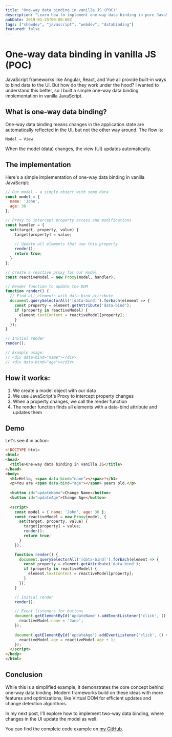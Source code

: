 ```yaml
---
title: "One-way data binding in vanilla JS (POC)"
description: "Learn how to implement one-way data binding in pure JavaScript without any frameworks"
pubDate: 2019-01-25T00:00:00Z
tags: ["showdev", "javascript", "webdev", "databinding"]
featured: false
---
```


# One-way data binding in vanilla JS (POC)

JavaScript frameworks like Angular, React, and Vue all provide built-in ways to bind data to the UI. But how do they work under the hood? I wanted to understand this better, so I built a simple one-way data binding implementation in vanilla JavaScript.

## What is one-way data binding?

One-way data binding means changes in the application state are automatically reflected in the UI, but not the other way around. The flow is:

```
Model → View
```

When the model (data) changes, the view (UI) updates automatically.

## The implementation

Here's a simple implementation of one-way data binding in vanilla JavaScript:

```javascript
// Our model - a simple object with some data
const model = {
  name: 'John',
  age: 30
};

// Proxy to intercept property access and modifications
const handler = {
  set(target, property, value) {
    target[property] = value;
    
    // Update all elements that use this property
    render();
    return true;
  }
};

// Create a reactive proxy for our model
const reactiveModel = new Proxy(model, handler);

// Render function to update the DOM
function render() {
  // Find all elements with data-bind attribute
  document.querySelectorAll('[data-bind]').forEach(element => {
    const property = element.getAttribute('data-bind');
    if (property in reactiveModel) {
      element.textContent = reactiveModel[property];
    }
  });
}

// Initial render
render();

// Example usage:
// <div data-bind="name"></div>
// <div data-bind="age"></div>
```

## How it works:

1. We create a model object with our data
2. We use JavaScript's Proxy to intercept property changes
3. When a property changes, we call the render function
4. The render function finds all elements with a data-bind attribute and updates them

## Demo

Let's see it in action:

```html
<!DOCTYPE html>
<html>
<head>
  <title>One-way data binding in vanilla JS</title>
</head>
<body>
  <h1>Hello, <span data-bind="name"></span>!</h1>
  <p>You are <span data-bind="age"></span> years old.</p>
  
  <button id="updateName">Change Name</button>
  <button id="updateAge">Change Age</button>
  
  <script>
    const model = { name: 'John', age: 30 };
    const reactiveModel = new Proxy(model, {
      set(target, property, value) {
        target[property] = value;
        render();
        return true;
      }
    });

    function render() {
      document.querySelectorAll('[data-bind]').forEach(element => {
        const property = element.getAttribute('data-bind');
        if (property in reactiveModel) {
          element.textContent = reactiveModel[property];
        }
      });
    }

    // Initial render
    render();

    // Event listeners for buttons
    document.getElementById('updateName').addEventListener('click', () => {
      reactiveModel.name = 'Jane';
    });
    
    document.getElementById('updateAge').addEventListener('click', () => {
      reactiveModel.age = reactiveModel.age + 1;
    });
  </script>
</body>
</html>
```

## Conclusion

While this is a simplified example, it demonstrates the core concept behind one-way data binding. Modern frameworks build on these ideas with more features and optimizations, like Virtual DOM for efficient updates and change detection algorithms.

In my next post, I'll explore how to implement two-way data binding, where changes in the UI update the model as well.

You can find the complete code example on [my GitHub](https://github.com/phoinixi/one-way-data-binding). 